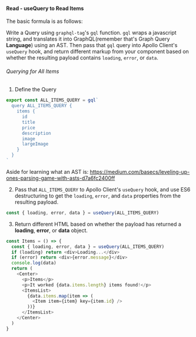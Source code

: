 #### Read - useQuery to Read Items

The basic formula is as follows:

Write a Query using `graphql-tag`'s `gql` function. `gql` wraps a javascript string, and translates it into GraphQL(remember that's Graph Query **Language**) using an AST. Then pass that `gql` query into Apollo Client's `useQuery` hook, and return different markup from your component based on whether the resulting payload contains `loading`, `error`, or `data`.

###### Querying for All Items

1. Define the Query

```javascript
export const ALL_ITEMS_QUERY = gql`
  query ALL_ITEMS_QUERY {
    items {
      id
      title
      price
      description
      image
      largeImage
    }
  }
`
```

Aside for learning what an AST is: https://medium.com/basecs/leveling-up-ones-parsing-game-with-asts-d7a6fc2400ff

2. Pass that `ALL_ITEMS_QUERY` to Apollo Client's `useQuery` hook, and use ES6 destructuring to get the `loading`, `error`, and `data` properties from the resulting payload.

```javascript
const { loading, error, data } = useQuery(ALL_ITEMS_QUERY)
```

3. Return different HTML based on whether the payload has returned a **loading**, **error**, or **data** object.

```javascript
const Items = () => {
  const { loading, error, data } = useQuery(ALL_ITEMS_QUERY)
  if (loading) return <div>Loading...</div>
  if (error) return <div>{error.message}</div>
  console.log(data)
  return (
    <Center>
      <p>Items</p>
      <p>It worked {data.items.length} items found!</p>
      <ItemsList>
        {data.items.map(item => (
          <Item item={item} key={item.id} />
        ))}
      </ItemsList>
    </Center>
  )
}
```
